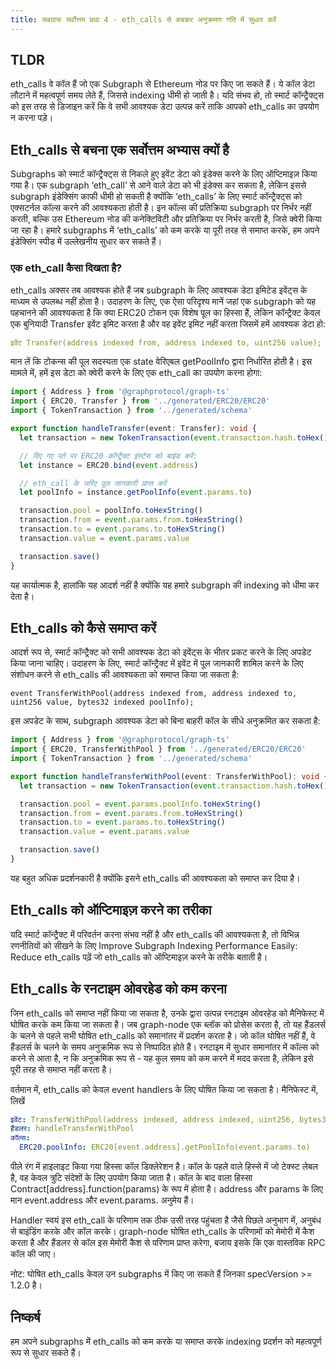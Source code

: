 ```yaml
---
title: सबग्राफ सर्वोत्तम प्रथा 4 - eth_calls से बचकर अनुक्रमण गति में सुधार करें
---
```


## TLDR

eth_calls वे कॉल हैं जो एक Subgraph से Ethereum नोड पर किए जा सकते हैं। ये कॉल डेटा लौटाने में महत्वपूर्ण समय लेते हैं, जिससे indexing धीमी हो जाती है। यदि संभव हो, तो स्मार्ट कॉन्ट्रैक्ट्स को इस तरह से डिजाइन करें कि वे सभी आवश्यक डेटा उत्पन्न करें ताकि आपको eth_calls का उपयोग न करना पड़े।

## Eth_calls से बचना एक सर्वोत्तम अभ्यास क्यों है

Subgraphs को स्मार्ट कॉन्ट्रैक्ट्स से निकले हुए इवेंट डेटा को इंडेक्स करने के लिए ऑप्टिमाइज़ किया गया है। एक subgraph ‘eth_call’ से आने वाले डेटा को भी इंडेक्स कर सकता है, लेकिन इससे subgraph इंडेक्सिंग काफी धीमी हो सकती है क्योंकि ‘eth_calls’ के लिए स्मार्ट कॉन्ट्रैक्ट्स को एक्सटर्नल कॉल्स करने की आवश्यकता होती है। इन कॉल्स की प्रतिक्रिया subgraph पर निर्भर नहीं करती, बल्कि उस Ethereum नोड की कनेक्टिविटी और प्रतिक्रिया पर निर्भर करती है, जिसे क्वेरी किया जा रहा है। हमारे subgraphs में ‘eth_calls’ को कम करके या पूरी तरह से समाप्त करके, हम अपने इंडेक्सिंग स्पीड में उल्लेखनीय सुधार कर सकते हैं।

### एक eth_call कैसा दिखता है?

eth_calls अक्सर तब आवश्यक होते हैं जब subgraph के लिए आवश्यक डेटा इमिटेड इवेंट्स के माध्यम से उपलब्ध नहीं होता है। उदाहरण के लिए, एक ऐसा परिदृश्य मानें जहां एक subgraph को यह पहचानने की आवश्यकता है कि क्या ERC20 टोकन एक विशेष पूल का हिस्सा हैं, लेकिन कॉन्ट्रैक्ट केवल एक बुनियादी Transfer इवेंट इमिट करता है और वह इवेंट इमिट नहीं करता जिसमें हमें आवश्यक डेटा हो:

```yaml
इवेंट Transfer(address indexed from, address indexed to, uint256 value);
```

मान लें कि टोकन्स की पूल सदस्यता एक state वेरिएबल getPoolInfo द्वारा निर्धारित होती है। इस मामले में, हमें इस डेटा को क्वेरी करने के लिए एक eth_call का उपयोग करना होगा:

```typescript
import { Address } from '@graphprotocol/graph-ts'
import { ERC20, Transfer } from '../generated/ERC20/ERC20'
import { TokenTransaction } from '../generated/schema'

export function handleTransfer(event: Transfer): void {
  let transaction = new TokenTransaction(event.transaction.hash.toHex())

  // दिए गए पते पर ERC20 कॉन्ट्रैक्ट इंस्टेंस को बाइंड करें:
  let instance = ERC20.bind(event.address)

  // eth_call के जरिए पूल जानकारी प्राप्त करें
  let poolInfo = instance.getPoolInfo(event.params.to)

  transaction.pool = poolInfo.toHexString()
  transaction.from = event.params.from.toHexString()
  transaction.to = event.params.to.toHexString()
  transaction.value = event.params.value

  transaction.save()
}
```

यह कार्यात्मक है, हालांकि यह आदर्श नहीं है क्योंकि यह हमारे subgraph की indexing को धीमा कर देता है।

## Eth_calls को कैसे समाप्त करें

आदर्श रूप से, स्मार्ट कॉन्ट्रैक्ट को सभी आवश्यक डेटा को इवेंट्स के भीतर प्रकट करने के लिए अपडेट किया जाना चाहिए। उदाहरण के लिए, स्मार्ट कॉन्ट्रैक्ट में इवेंट में पूल जानकारी शामिल करने के लिए संशोधन करने से eth_calls की आवश्यकता को समाप्त किया जा सकता है:

```
event TransferWithPool(address indexed from, address indexed to, uint256 value, bytes32 indexed poolInfo);
```

इस अपडेट के साथ, subgraph आवश्यक डेटा को बिना बाहरी कॉल के सीधे अनुक्रमित कर सकता है:

```typescript
import { Address } from '@graphprotocol/graph-ts'
import { ERC20, TransferWithPool } from '../generated/ERC20/ERC20'
import { TokenTransaction } from '../generated/schema'

export function handleTransferWithPool(event: TransferWithPool): void {
  let transaction = new TokenTransaction(event.transaction.hash.toHex())

  transaction.pool = event.params.poolInfo.toHexString()
  transaction.from = event.params.from.toHexString()
  transaction.to = event.params.to.toHexString()
  transaction.value = event.params.value

  transaction.save()
}
```

यह बहुत अधिक प्रदर्शनकारी है क्योंकि इसने eth_calls की आवश्यकता को समाप्त कर दिया है।

## Eth_calls को ऑप्टिमाइज़ करने का तरीका

यदि स्मार्ट कॉन्ट्रैक्ट में परिवर्तन करना संभव नहीं है और eth_calls की आवश्यकता है, तो विभिन्न रणनीतियों को सीखने के लिए Improve Subgraph Indexing Performance Easily: Reduce eth_calls पढ़ें जो eth_calls को ऑप्टिमाइज़ करने के तरीके बताती है।

## Eth_calls के रनटाइम ओवरहेड को कम करना

जिन eth_calls को समाप्त नहीं किया जा सकता है, उनके द्वारा उत्पन्न रनटाइम ओवरहेड को मैनिफेस्ट में घोषित करके कम किया जा सकता है। जब graph-node एक ब्लॉक को प्रोसेस करता है, तो यह हैंडलर्स के चलने से पहले सभी घोषित eth_calls को समानांतर में प्रदर्शन करता है। जो कॉल घोषित नहीं हैं, वे हैंडलर्स के चलने के समय अनुक्रमिक रूप से निष्पादित होते हैं। रनटाइम में सुधार समानांतर में कॉल्स को करने से आता है, न कि अनुक्रमिक रूप से - यह कुल समय को कम करने में मदद करता है, लेकिन इसे पूरी तरह से समाप्त नहीं करता है।

वर्तमान में, eth_calls को केवल event handlers के लिए घोषित किया जा सकता है। मैनिफेस्ट में, लिखें

```yaml
इवेंट: TransferWithPool(address indexed, address indexed, uint256, bytes32 indexed)
हैंडलर: handleTransferWithPool
कॉल्स:
  ERC20.poolInfo: ERC20[event.address].getPoolInfo(event.params.to)
```

पीले रंग में हाइलाइट किया गया हिस्सा कॉल डिक्लेरेशन है। कॉल के पहले वाले हिस्से में जो टेक्स्ट लेबल है, वह केवल त्रुटि संदेशों के लिए उपयोग किया जाता है। कॉल के बाद वाला हिस्सा Contract[address].function(params) के रूप में होता है। address और params के लिए मान event.address और event.params.<name> अनुमेय हैं।

Handler स्वयं इस eth_call के परिणाम तक ठीक उसी तरह पहुंचता है जैसे पिछले अनुभाग में, अनुबंध से बाइंडिंग करके और कॉल करके। graph-node घोषित eth_calls के परिणामों को मेमोरी में कैश करता है और हैंडलर से कॉल इस मेमोरी कैश से परिणाम प्राप्त करेगा, बजाय इसके कि एक वास्तविक RPC कॉल की जाए।

नोट: घोषित eth_calls केवल उन subgraphs में किए जा सकते हैं जिनका specVersion >= 1.2.0 है।

## निष्कर्ष

हम अपने subgraphs में eth_calls को कम करके या समाप्त करके indexing प्रदर्शन को महत्वपूर्ण रूप से सुधार सकते हैं।
